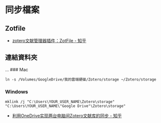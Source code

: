 # 同步檔案



## Zotfile
* [zotero文献管理器插件：ZotFile - 知乎](https://zhuanlan.zhihu.com/p/354935393)

## 連結資料夾
...
### Mac
```
ln -s /Volumes/GoogleDrive/我的雲端硬碟/Zotero/storage ~/Zotero/storage
```

### Windows
```
mklink /j "C:\Users\YOUR_USER_NAME\Zotero\storage" "C:\Users\YOUR_USER_NAME\"Google Drive"\Zotero\storage"
```
* [利用OneDrive实现两台电脑间Zotero文献库的同步 - 知乎](https://zhuanlan.zhihu.com/p/390596338)
